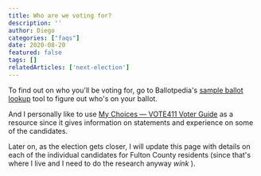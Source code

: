 ```yaml
---
title: Who are we voting for?
description: ''
author: Diego
categories: ["faqs"]
date: 2020-08-20
featured: false
tags: []
relatedArticles: ['next-election']
---
```


To find out on who you'll be voting for, go to Ballotpedia's [sample ballot lookup](https://ballotpedia.org/Sample_Ballot_Lookup) tool to figure out who's on your ballot.

And I personally like to use [My Choices — VOTE411 Voter Guide](http://onyourballot.vote411.org/) as a resource since it gives information on statements and experience on some of the candidates.

Later on, as the election gets closer, I will update this page with details on each of the individual candidates for Fulton County residents (since that's where I live and I need to do the research anyway *wink* ).
